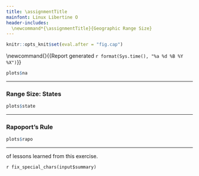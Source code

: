 ```yaml
---
title: \assignmentTitle
mainfont: Linux Libertine O
header-includes:
  \newcommand*{\assignmentTitle}{Geographic Range Size}
---
```


```r
knitr::opts_knit$set(eval.after = "fig.cap")
```

<!-- Have to be defined here so they can be used in LaTex header. -->
<!-- First page header -->
\newcommand{\stuName}{`r input$student_name`} 
<!-- Last page footer -->
\newcommand{\firstFancyfoot}{{\footnotesize Report generated `r format(Sys.time(), "%a %d %B %Y %X")`}}
\thispagestyle{first_page}

\subsection*{\assignmentTitle}

\subsubsection{Range Size: North America}


\begin{enumerate}
\begin{multicols}{2}
\item \label{na_predict} \textbf{What do you predict?} Considering all of North America, tell
whether you think most species in a closely related group of organisms (fishes, mussels, or crayfishes), will most species have small, moderate, or large range sizes?
            The North America data set has 126 watersheds. Consider 
            'small range size' to be fewer than 10-15 watersheds, 'large
            range size' to be more than 75, and 'moderate range size' 
            to be somewhere between. These are arbitrary cutoffs to get 
            you started. You may also predict some combination of the three
            options.

\textbf{You predicted} “`r fix_special_chars(input$predict_na)`”

\columnbreak

\item \textbf{Interpret the pattern.} Describe the pattern that you see in the histogram. Do most
species occur in most watersheds (large range size) or do most species
occur in just a few watersheds (small range size)? Or, is it some
combination of the two? Explain below how the observed
      result supports or falsifies your prediction from question~\ref{na_predict}.

\textbf{You explained} “`r fix_special_chars(input$na_result)`”
 
\end{multicols}

\end{enumerate}

```r
plots$na
```

***

### Range Size: States

\begin{enumerate}[resume]
\begin{multicols}{2}

\item \textbf{What do you predict?} What do you predict for the state level? Will most species have small, moderate, or large range sizes? 

\textbf{You predicted} “`r fix_special_chars(input$predict_state)`”

\columnbreak

\item \textbf{Describe and interpret the histograms.}  Do most
species occur in most watersheds (large range size) or do most species
occur in just a few watersheds (small range size)? Or, is it some
combination of the two?

\textbf{You explained} “`r fix_special_chars(input$state_result)`”

\end{multicols}
\end{enumerate}

```r
plots$state
```

***

### Rapoport's Rule

\begin{enumerate}[resume]
\begin{multicols}{2}

\item \textbf{What do you predict?} Consider these five states (from south to north): Alabama, Tennessee, Kentucky, Illinois, and Wisconsin. Do you think fishes, mussels, or crayfishes will follow Rapoport's Rule for range size and species richness from Alabama north to Wisconsin? It is okay for you to say that all, some, or none of these taxonomic groups will agree.  If you think only some taxa will
follow Rapoport's Rule, be sure to identify those taxa in your prediction.

\textbf{You predicted} “`r fix_special_chars(input$predict_rapo_five)`”

\columnbreak

\item \textbf{Do the results agree with your prediction? Explain.}

\textbf{You explained} “`r fix_special_chars(input$rapo_five_result)`”

\end{multicols}
\end{enumerate}

```r
plots$rapo
```


***
\textbf{Your summary} of lessons learned from this exercise.

`r fix_special_chars(input$summary)`

<!-- Time stamp the report -->
\thispagestyle{last_page}

